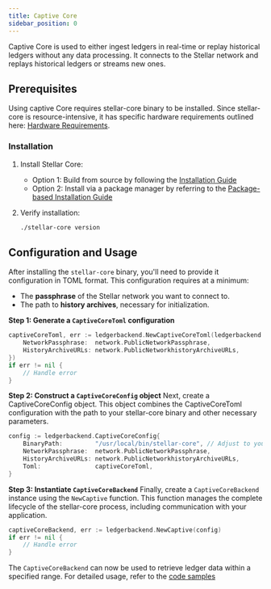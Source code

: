 ```yaml
---
title: Captive Core
sidebar_position: 0
---
```


Captive Core is used to either ingest ledgers in real-time or replay historical ledgers without any data processing. It connects to the Stellar network and replays historical ledgers or streams new ones.

## Prerequisites

Using captive Core requires stellar-core binary to be installed. Since stellar-core is resource-intensive, it has specific hardware requirements outlined here: [Hardware Requirements](https://developers.stellar.org/docs/validators/admin-guide/prerequisites#hardware-requirements).

### Installation

1. Install Stellar Core:

   - Option 1: Build from source by following the [Installation Guide](https://developers.stellar.org/docs/validators/admin-guide/installation#installing-from-source)
   - Option 2: Install via a package manager by referring to the [Package-based Installation Guide](https://developers.stellar.org/docs/validators/admin-guide/installation#package-based-installation)

2. Verify installation:
   ```bash
   ./stellar-core version
   ```

## Configuration and Usage

After installing the `stellar-core` binary, you'll need to provide it configuration in TOML format. This configuration requires at a minimum:

- The **passphrase** of the Stellar network you want to connect to.
- The path to **history archives**, necessary for initialization.

**Step 1: Generate a `CaptiveCoreToml` configuration**

```go
captiveCoreToml, err := ledgerbackend.NewCaptiveCoreToml(ledgerbackend.CaptiveCoreTomlParams{
    NetworkPassphrase:  network.PublicNetworkPassphrase,
    HistoryArchiveURLs: network.PublicNetworkhistoryArchiveURLs,
})
if err != nil {
    // Handle error
}
```

**Step 2: Construct a `CaptiveCoreConfig` object** Next, create a CaptiveCoreConfig object. This object combines the CaptiveCoreToml configuration with the path to your stellar-core binary and other necessary parameters.

```go
config := ledgerbackend.CaptiveCoreConfig{
    BinaryPath:         "/usr/local/bin/stellar-core", // Adjust to your stellar-core binary path
    NetworkPassphrase:  network.PublicNetworkPassphrase,
    HistoryArchiveURLs: network.PublicNetworkhistoryArchiveURLs,
    Toml:               captiveCoreToml,
}
```

**Step 3: Instantiate `CaptiveCoreBackend`** Finally, create a `CaptiveCoreBackend` instance using the `NewCaptive` function. This function manages the complete lifecycle of the stellar-core process, including communication with your application.

```go
captiveCoreBackend, err := ledgerbackend.NewCaptive(config)
if err != nil {
    // Handle error
}
```

The `CaptiveCoreBackend` can now be used to retrieve ledger data within a specified range. For detailed usage, refer to the [code samples](https://developers.stellar.org/docs/data/ingest-library/examples)
